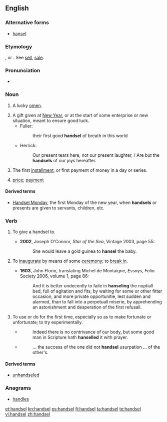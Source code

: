 ==English==

===Alternative forms===
* [[hansel]]

===Etymology===
{{etyl|ang|en}} {{term|handselen|lang=ang}}, or {{etyl|non|en}} {{term|handsal|lang=non}}. See [[sell]], [[sale]].

===Pronunciation===
* {{a|UK}} {{IPA|/ˈhandsəl/}}

===Noun===
{{en-noun}}

# {{context|obsolete|lang=en}} A lucky [[omen]].
# A gift given at [[New Year]], or at the start of some enterprise or new situation, meant to ensure good luck.
#* Fuller:
#*: their first good '''handsel''' of breath in this world
#* Herrick:
#*: Our present tears here, not our present laughter, / Are but the '''handsels''' of our joys hereafter.
# The first [[installment]], or first payment of money in a day or series.
# {{context|obsolete|lang=en}} [[price]]; [[payment]]
#: {{rfquotek|Spenser}}

====Derived terms====
* [[Handsel Monday]], the first Monday of the new year, when '''handsels''' or presents are given to servants, children, etc.

===Verb===
{{en-verb|handsel|l|ed}}

# {{context|transitive|lang=en}} To give a handsel to.
#* '''2002''', Joseph O'Connor, ''Star of the Sea'', Vintage 2003, page 55:
#*: She would leave a gold guinea to '''hansel''' the baby.
# {{context|transitive|lang=en}} To [[inaugurate]] by means of some [[ceremony]]; to [[break in]].
#* '''1603''', John Florio, translating Michel de Montaigne, ''Essays'', Folio Society 2006, volume 1, page 86:
#*: And it is better undecently to faile in '''hanseling''' the nuptiall bed, full of agitation and fits, by waiting for some or other fitter occasion, and more private opportunitie, lest sudden and alarmed, than to fall into a perpetuall miserie, by apprehending an astonishment and desperation of the first refusall.
# {{context|transitive|lang=en}} To use or do for the first time, especially so as to make fortunate or unfortunate; to try experimentally.
#* {{quote-book
|year=1647<!--taken from Wikipedia article on Fuller-->
|author=[[w:Thomas Fuller|Thomas Fuller]]
|title=Good Thoughts in Worse Times<!--Pamphlet title, on-line version is a chapter of a collection-->
|url=http://books.google.com/books?id=V-MsAAAAYAAJ&dq=hanselled%20thomas%20fuller&pg=PA90#v=onepage&q=hanselled%20thomas%20fuller&f=false}}
#*:Indeed there is no contrivance of our body, but some good man in Scripture hath '''hanselled''' it with prayer.
#* {{quote-book|year=1994
|author=[[w:Michael Brodsky|Michael Brodsky]]
|title=[[w:*** (novel)|***]]
|isbn=978-1-56858-000-5|page=38
|publisher=Four Walls Eight Windows}}
#*:... the success of the one did not '''handsel''' usurpation ... of the other's.

====Derived terms====
* [[unhandseled]]

===Anagrams===
* [[handles#English|handles]]

[[et:handsel]]
[[kn:handsel]]
[[ps:handsel]]
[[fi:handsel]]
[[ta:handsel]]
[[te:handsel]]
[[vi:handsel]]
[[zh:handsel]]